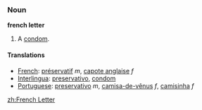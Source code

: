 ===Noun===

'''french letter'''

# A [[condom]].

====Translations====
*[[French]]: [[préservatif]] ''m'', [[capote anglaise]] ''f''
*[[Interlingua]]: [[preservativo]], [[condom]]
*[[Portuguese]]: [[preservativo]] ''m'', [[camisa-de-vênus]] ''f'', [[camisinha]] ''f''


[[zh:French Letter]]